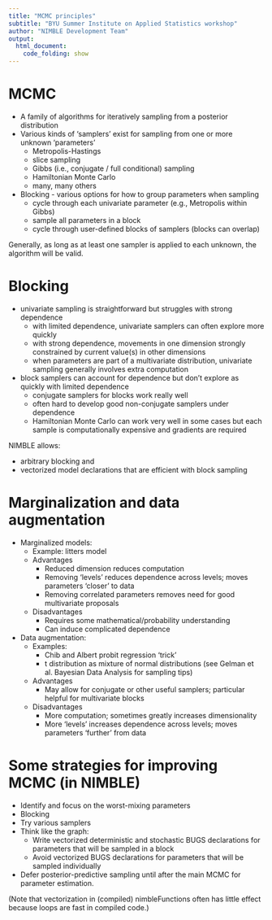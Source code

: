 ```yaml
---
title: "MCMC principles"
subtitle: "BYU Summer Institute on Applied Statistics workshop"
author: "NIMBLE Development Team"
output:
  html_document:
    code_folding: show
---
```


# MCMC

- A family of algorithms for iteratively sampling from a posterior distribution
- Various kinds of 'samplers' exist for sampling from one or more unknown 'parameters'
    - Metropolis-Hastings
    - slice sampling
    - Gibbs (i.e., conjugate / full conditional) sampling
    - Hamiltonian Monte Carlo
    - many, many others
- Blocking - various options for how to group parameters when sampling
    - cycle through each univariate parameter (e.g., Metropolis within Gibbs)
    - sample all parameters in a block
    - cycle through user-defined blocks of samplers (blocks can overlap)
   
Generally, as long as at least one sampler is applied to each unknown, the algorithm will be valid.

# Blocking

- univariate sampling is straightforward but struggles with strong dependence
    - with limited dependence, univariate samplers can often explore more quickly
    - with strong dependence, movements in one dimension strongly constrained by current value(s) in other dimensions
    - when parameters are part of a multivariate distribution, univariate sampling generally involves extra computation
- block samplers can account for dependence but don't explore as quickly with limited dependence
    - conjugate samplers for blocks work really well
    - often hard to develop good non-conjugate samplers under dependence
    - Hamiltonian Monte Carlo can work very well in some cases but each sample is computationally expensive and gradients are required


NIMBLE allows:

  - arbitrary blocking and
  - vectorized model declarations that are efficient with block sampling

# Marginalization and data augmentation

- Marginalized models:
    - Example: litters model
    - Advantages
        - Reduced dimension reduces computation
        - Removing 'levels' reduces dependence across levels; moves parameters 'closer' to data
        - Removing correlated parameters removes need for good multivariate proposals
    - Disadvantages
        - Requires some mathematical/probability understanding
        - Can induce complicated dependence

- Data augmentation:
    - Examples:
        - Chib and Albert probit regression 'trick'
        - t distribution as mixture of normal distributions (see Gelman et al. Bayesian Data Analysis for sampling tips)
    - Advantages
        - May allow for conjugate or other useful samplers; particular helpful for multivariate blocks
    - Disadvantages
        - More computation; sometimes greatly increases dimensionality
        - More 'levels' increases dependence across levels; moves parameters 'further' from data

# Some strategies for improving MCMC (in NIMBLE)

  - Identify and focus on the worst-mixing parameters
  - Blocking
  - Try various samplers
  - Think like the graph:
      - Write vectorized deterministic and stochastic BUGS declarations for parameters that will be sampled in a block
      - Avoid vectorized BUGS declarations for parameters that will be sampled individually
  - Defer posterior-predictive sampling until after the main MCMC for parameter estimation.

(Note that vectorization in (compiled) nimbleFunctions often has little effect because loops are fast in compiled code.)

